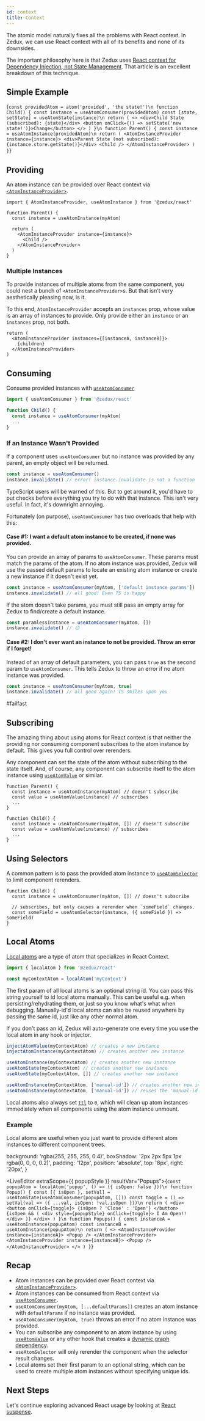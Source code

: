 ```yaml
---
id: context
title: Context
---
```



The atomic model naturally fixes all the problems with React context. In Zedux, we can use React context with all of its benefits and none of its downsides.

The important philosophy here is that Zedux uses [React context for Dependency Injection, not State Management](https://blog.testdouble.com/posts/2021-03-19-react-context-for-dependency-injection-not-state/). That article is an excellent breakdown of this technique.

## Simple Example

<LiveEditor resultVar="Parent">{`
const providedAtom = atom('provided', 'the state!')\n
function Child() {
  const instance = useAtomConsumer(providedAtom)
  const [state, setState] = useAtomState(instance)\n
  return (
    <>
      <div>Child State (subscribed): {state}</div>
      <button onClick={() => setState('new state!')}>Change</button>
    </>
  )
}\n
function Parent() {
  const instance = useAtomInstance(providedAtom)\n
  return (
    <AtomInstanceProvider instance={instance}>
      <div>Parent State (not subscribed): {instance.store.getState()}</div>
      <Child />
    </AtomInstanceProvider>
  )
}
`}</LiveEditor>

## Providing

An atom instance can be provided over React context via [`<AtomInstanceProvider>`](../api/components/AtomInstanceProvider).

```tsx
import { AtomInstanceProvider, useAtomInstance } from '@zedux/react'

function Parent() {
  const instance = useAtomInstance(myAtom)

  return (
    <AtomInstanceProvider instance={instance}>
      <Child />
    </AtomInstanceProvider>
  )
}
```

### Multiple Instances

To provide instances of multiple atoms from the same component, you could nest a bunch of `<AtomInstanceProvider>`s. But that isn't very aesthetically pleasing now, is it.

To this end, `AtomInstanceProvider` accepts an `instances` prop, whose value is an array of instances to provide. Only provide either an `instance` or an `instances` prop, not both.

```tsx
return (
  <AtomInstanceProvider instances={[instanceA, instanceB]}>
    {children}
  </AtomInstanceProvider>
)
```

## Consuming

Consume provided instances with [`useAtomConsumer`](../api/hooks/useAtomConsumer)

```ts
import { useAtomConsumer } from '@zedux/react'

function Child() {
  const instance = useAtomConsumer(myAtom)
  ...
}
```

### If an Instance Wasn't Provided

If a component uses `useAtomConsumer` but no instance was provided by any parent, an empty object will be returned.

```ts
const instance = useAtomConsumer()
instance.invalidate() // error! instance.invalidate is not a function
```

TypeScript users will be warned of this. But to get around it, you'd have to put checks before everything you try to do with that instance. This isn't very useful. In fact, it's downright annoying.

Fortunately (on purpose), `useAtomConsumer` has two overloads that help with this:

#### Case #1: I want a default atom instance to be created, if none was provided.

You can provide an array of params to `useAtomConsumer`. These params must match the params of the atom. If no atom instance was provided, Zedux will use the passed default params to locate an existing atom instance or create a new instance if it doesn't exist yet.

```ts
const instance = useAtomConsumer(myAtom, ['default instance params'])
instance.invalidate() // all good! Even TS is happy
```

If the atom doesn't take params, you must still pass an empty array for Zedux to find/create a default instance.

```ts
const paramlessInstance = useAtomConsumer(myAtom, [])
instance.invalidate() // 😊
```

#### Case #2: I don't ever want an instance to not be provided. Throw an error if I forget!

Instead of an array of default parameters, you can pass `true` as the second param to `useAtomConsumer`. This tells Zedux to throw an error if no atom instance was provided.

```ts
const instance = useAtomConsumer(myAtom, true)
instance.invalidate() // all good again! TS smiles upon you
```

#failfast

## Subscribing

The amazing thing about using atoms for React context is that neither the providing nor consuming component subscribes to the atom instance by default. This gives you full control over rerenders.

Any component can set the state of the atom without subscribing to the state itself. And, of course, any component can subscribe itself to the atom instance using [`useAtomValue`](../api/hooks/useAtomValue) or similar.

```tsx
function Parent() {
  const instance = useAtomInstance(myAtom) // doesn't subscribe
  const value = useAtomValue(instance) // subscribes
  ...
}

function Child() {
  const instance = useAtomConsumer(myAtom, []) // doesn't subscribe
  const value = useAtomValue(instance) // subscribes
  ...
}
```

## Using Selectors

A common pattern is to pass the provided atom instance to [`useAtomSelector`](../api/hooks/useAtomSelector) to limit component rerenders.

```tsx
function Child() {
  const instance = useAtomConsumer(myAtom, []) // doesn't subscribe

  // subscribes, but only causes a rerender when `someField` changes.
  const someField = useAtomSelector(instance, ({ someField }) => someField)
}
```

## Local Atoms

[Local atoms](../api/classes/LocalAtom) are a type of atom that specializes in React Context.

```ts
import { localAtom } from '@zedux/react'

const myContextAtom = localAtom('myContext')
```

The first param of all local atoms is an optional string id. You can pass this string yourself to id local atoms manually. This can be useful e.g. when persisting/rehydrating them, or just so you know what's what when debugging. Manually-id'd local atoms can also be reused anywhere by passing the same id, just like any other normal atom.

If you don't pass an id, Zedux will auto-generate one every time you use the local atom in any hook or injector.

```ts
injectAtomValue(myContextAtom) // creates a new instance
injectAtomInstance(myContextAtom) // creates another new instance

useAtomInstance(myContextAtom) // creates another new instance
useAtomState(myContextAtom) // creates another new instance
useAtomState(myContextAtom, []) // creates another new instance

useAtomInstance(myContextAtom, ['manual-id']) // creates another new instance
useAtomInstance(myContextAtom, ['manual-id']) // reuses the 'manual-id' instance
```

Local atoms also always set [`ttl`](../api/classes/Atom#ttl) to `0`, which will clean up atom instances immediately when all components using the atom instance unmount.

### Example

Local atoms are useful when you just want to provide different atom instances to different component trees.

  background: 'rgba(255, 255, 255, 0.4)',
  boxShadow: '2px 2px 5px 1px rgba(0, 0, 0, 0.2)',
  padding: '12px',
  position: 'absolute',
  top: '8px',
  right: '20px',
}

<LiveEditor extraScope={{ popupStyle }} resultVar="Popups">{`
const popupAtom = localAtom('popup', () => ({ isOpen: false }))\n
function Popup() {
  const [{ isOpen }, setVal] = useAtomState(useAtomConsumer(popupAtom, []))
  const toggle = () => setVal(val => ({ ...val, isOpen: !val.isOpen }))\n
  return (
    <div>
      <button onClick={toggle}>
        {isOpen ? 'Close' : 'Open'}
      </button>
      {isOpen && (
        <div style={popupStyle} onClick={toggle}>
          I Am Open!!
        </div>
      )}
    </div>
  )
}\n
function Popups() {
  const instanceA = useAtomInstance(popupAtom)
  const instanceB = useAtomInstance(popupAtom)\n
  return (
    <>
      <AtomInstanceProvider instance={instanceA}>
        <Popup />
      </AtomInstanceProvider>
      <AtomInstanceProvider instance={instanceB}>
        <Popup />
      </AtomInstanceProvider>
    </>
  )
}
`}</LiveEditor>

## Recap

- Atom instances can be provided over React context via [`<AtomInstanceProvider>`](../api/components/AtomInstanceProvider).
- Atom instances can be consumed from React context via [`useAtomConsumer`](../api/hooks/useAtomConsumer).
- `useAtomConsumer(myAtom, [...defaultParams])` creates an atom instance with `defaultParams` if no instance was provided.
- `useAtomConsumer(myAtom, true)` throws an error if no atom instance was provided.
- You can subscribe any component to an atom instance by using [`useAtomValue`](../api/hooks/useAtomValue) or any other hook that creates a [dynamic graph dependency](../api/glossary#dynamic-graph-dependency).
- `useAtomSelector` will only rerender the component when the selector result changes.
- Local atoms set their first param to an optional string, which can be used to create multiple atom instances without specifying unique ids.

## Next Steps

Let's continue exploring advanced React usage by looking at [React suspense](suspense).
